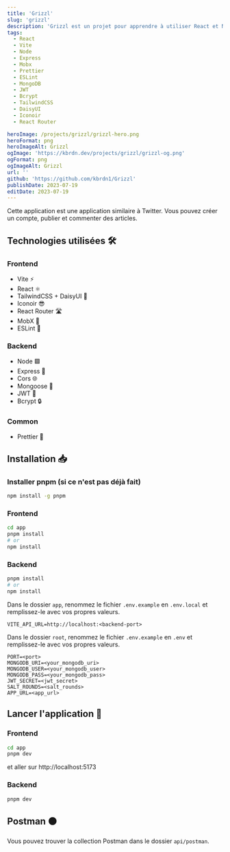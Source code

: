 ```yaml
---
title: 'Grizzl'
slug: 'grizzl'
description: 'Grizzl est un projet pour apprendre à utiliser React et Node.'
tags:
  - React
  - Vite
  - Node
  - Express
  - Mobx
  - Prettier
  - ESLint
  - MongoDB
  - JWT
  - Bcrypt
  - TailwindCSS
  - DaisyUI
  - Iconoir
  - React Router

heroImage: /projects/grizzl/grizzl-hero.png
heroFormat: png
heroImageAlt: Grizzl
ogImage: 'https://kbrdn.dev/projects/grizzl/grizzl-og.png'
ogFormat: png
ogImageAlt: Grizzl
url: ''
github: 'https://github.com/kbrdn1/Grizzl'
publishDate: 2023-07-19
editDate: 2023-07-19
---
```


Cette application est une application similaire à Twitter. Vous pouvez créer un compte, publier et commenter des articles.

## Technologies utilisées 🛠️

### Frontend

- Vite ⚡
- React ⚛️
- TailwindCSS + DaisyUI 🍃
- Iconoir 😎
- React Router 🛣️
- MobX 🧬
- ESLint 🧹

### Backend

- Node 🟩
- Express 🚂
- Cors 🌐
- Mongoose 🍃
- JWT 🍪
- Bcrypt 🔒

### Common

- Prettier 🧼

## Installation 📥

### Installer pnpm (si ce n'est pas déjà fait)

```bash
npm install -g pnpm
```

### Frontend

```bash
cd app
pnpm install
# or
npm install
```

### Backend

```bash
pnpm install
# or
npm install
```

Dans le dossier `app`, renommez le fichier `.env.example` en `.env.local` et remplissez-le avec vos propres valeurs.

```env
VITE_API_URL=http://localhost:<backend-port>
```

Dans le dossier `root`, renommez le fichier `.env.example` en `.env` et remplissez-le avec vos propres valeurs.

```env
PORT=<port>
MONGODB_URI=<your_mongodb_uri>
MONGODB_USER=<your_mongodb_user>
MONGODB_PASS=<your_mongodb_pass>
JWT_SECRET=<jwt_secret>
SALT_ROUNDS=<salt_rounds>
APP_URL=<app_url>
```

## Lancer l'application 🏁

### Frontend

```bash
cd app
pnpm dev
```

et aller sur http://localhost:5173

### Backend

```bash
pnpm dev
```

## Postman 🟠

Vous pouvez trouver la collection Postman dans le dossier `api/postman`.